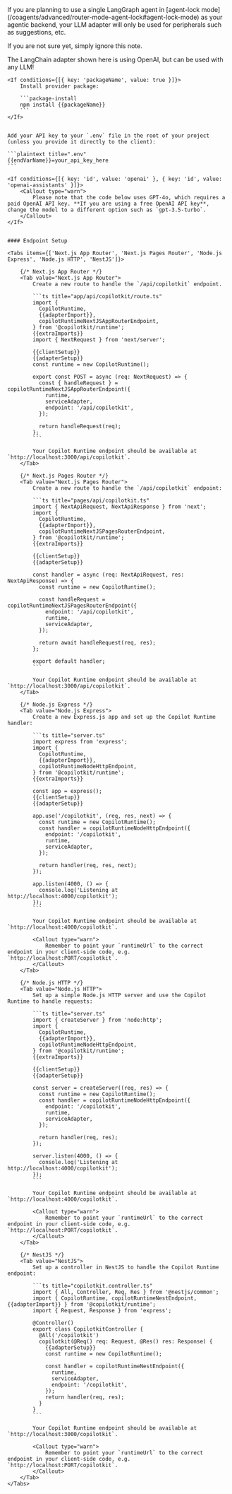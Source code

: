 
<Callout type="info">
  If you are planning to use a single LangGraph agent in [agent-lock mode](/coagents/advanced/router-mode-agent-lock#agent-lock-mode) as your agentic backend, your LLM adapter will only be used for peripherals such as suggestions, etc.

  If you are not sure yet, simply ignore this note.
</Callout>

<MultiProviderContent providersConfig={quickStartProviders}>
    <If conditions={[{ key: 'id', value: 'langchain' }]}>
        <Callout type="info">
            The LangChain adapter shown here is using OpenAI, but can be used with any LLM!
        </Callout>
    </If>

    <If conditions={[{ key: 'packageName', value: true }]}>
        Install provider package:

        ```package-install
        npm install {{packageName}}
        ```
    </If>


    Add your API key to your `.env` file in the root of your project (unless you provide it directly to the client):

    ```plaintext title=".env"
    {{endVarName}}=your_api_key_here
    ```

    <If conditions={[{ key: 'id', value: 'openai' }, { key: 'id', value: 'openai-assistants' }]}>
        <Callout type="warn">
            Please note that the code below uses GPT-4o, which requires a paid OpenAI API key. **If you are using a free OpenAI API key**, change the model to a different option such as `gpt-3.5-turbo`.
        </Callout>
    </If>


    #### Endpoint Setup

    <Tabs items={['Next.js App Router', 'Next.js Pages Router', 'Node.js Express', 'Node.js HTTP', 'NestJS']}>

        {/* Next.js App Router */}
        <Tab value="Next.js App Router">
            Create a new route to handle the `/api/copilotkit` endpoint.

            ```ts title="app/api/copilotkit/route.ts"
            import {
              CopilotRuntime,
              {{adapterImport}},
              copilotRuntimeNextJSAppRouterEndpoint,
            } from '@copilotkit/runtime';
            {{extraImports}}
            import { NextRequest } from 'next/server';

            {{clientSetup}}
            {{adapterSetup}}
            const runtime = new CopilotRuntime();

            export const POST = async (req: NextRequest) => {
              const { handleRequest } = copilotRuntimeNextJSAppRouterEndpoint({
                runtime,
                serviceAdapter,
                endpoint: '/api/copilotkit',
              });

              return handleRequest(req);
            };
            ```

            Your Copilot Runtime endpoint should be available at `http://localhost:3000/api/copilotkit`.
        </Tab>

        {/* Next.js Pages Router */}
        <Tab value="Next.js Pages Router">
            Create a new route to handle the `/api/copilotkit` endpoint:

            ```ts title="pages/api/copilotkit.ts"
            import { NextApiRequest, NextApiResponse } from 'next';
            import {
              CopilotRuntime,
              {{adapterImport}},
              copilotRuntimeNextJSPagesRouterEndpoint,
            } from '@copilotkit/runtime';
            {{extraImports}}

            {{clientSetup}}
            {{adapterSetup}}

            const handler = async (req: NextApiRequest, res: NextApiResponse) => {
              const runtime = new CopilotRuntime();

              const handleRequest = copilotRuntimeNextJSPagesRouterEndpoint({
                endpoint: '/api/copilotkit',
                runtime,
                serviceAdapter,
              });

              return await handleRequest(req, res);
            };

            export default handler;
            ```

            Your Copilot Runtime endpoint should be available at `http://localhost:3000/api/copilotkit`.
        </Tab>

        {/* Node.js Express */}
        <Tab value="Node.js Express">
            Create a new Express.js app and set up the Copilot Runtime handler:

            ```ts title="server.ts"
            import express from 'express';
            import {
              CopilotRuntime,
              {{adapterImport}},
              copilotRuntimeNodeHttpEndpoint,
            } from '@copilotkit/runtime';
            {{extraImports}}

            const app = express();
            {{clientSetup}}
            {{adapterSetup}}

            app.use('/copilotkit', (req, res, next) => {
              const runtime = new CopilotRuntime();
              const handler = copilotRuntimeNodeHttpEndpoint({
                endpoint: '/copilotkit',
                runtime,
                serviceAdapter,
              });

              return handler(req, res, next);
            });

            app.listen(4000, () => {
              console.log('Listening at http://localhost:4000/copilotkit');
            });
            ```

            Your Copilot Runtime endpoint should be available at `http://localhost:4000/copilotkit`.

            <Callout type="warn">
                Remember to point your `runtimeUrl` to the correct endpoint in your client-side code, e.g. `http://localhost:PORT/copilotkit`.
            </Callout>
        </Tab>

        {/* Node.js HTTP */}
        <Tab value="Node.js HTTP">
            Set up a simple Node.js HTTP server and use the Copilot Runtime to handle requests:

            ```ts title="server.ts"
            import { createServer } from 'node:http';
            import {
              CopilotRuntime,
              {{adapterImport}},
              copilotRuntimeNodeHttpEndpoint,
            } from '@copilotkit/runtime';
            {{extraImports}}

            {{clientSetup}}
            {{adapterSetup}}

            const server = createServer((req, res) => {
              const runtime = new CopilotRuntime();
              const handler = copilotRuntimeNodeHttpEndpoint({
                endpoint: '/copilotkit',
                runtime,
                serviceAdapter,
              });

              return handler(req, res);
            });

            server.listen(4000, () => {
              console.log('Listening at http://localhost:4000/copilotkit');
            });
            ```

            Your Copilot Runtime endpoint should be available at `http://localhost:4000/copilotkit`.

            <Callout type="warn">
                Remember to point your `runtimeUrl` to the correct endpoint in your client-side code, e.g. `http://localhost:PORT/copilotkit`.
            </Callout>
        </Tab>

        {/* NestJS */}
        <Tab value="NestJS">
            Set up a controller in NestJS to handle the Copilot Runtime endpoint:

            ```ts title="copilotkit.controller.ts"
            import { All, Controller, Req, Res } from '@nestjs/common';
            import { CopilotRuntime, copilotRuntimeNestEndpoint, {{adapterImport}} } from '@copilotkit/runtime';
            import { Request, Response } from 'express';

            @Controller()
            export class CopilotkitController {
              @All('/copilotkit')
              copilotkit(@Req() req: Request, @Res() res: Response) {
                {{adapterSetup}}
                const runtime = new CopilotRuntime();

                const handler = copilotRuntimeNestEndpoint({
                  runtime,
                  serviceAdapter,
                  endpoint: '/copilotkit',
                });
                return handler(req, res);
              }
            }
            ```

            Your Copilot Runtime endpoint should be available at `http://localhost:3000/copilotkit`.

            <Callout type="warn">
                Remember to point your `runtimeUrl` to the correct endpoint in your client-side code, e.g. `http://localhost:PORT/copilotkit`.
            </Callout>
        </Tab>
    </Tabs>
</MultiProviderContent>

